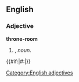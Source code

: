 ==English==

===Adjective===
'''throne-room'''

# {{form of|Attributive form|[[throne room]]|nodot=1}}, ''noun''.
{{#if:{{{2|}}}|#:''{{{2}}}''|}}
[[Category:English adjectives]]